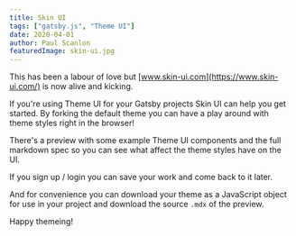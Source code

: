 ```yaml
---
title: Skin UI
tags: ["gatsby.js", "Theme UI"]
date: 2020-04-01
author: Paul Scanlon
featuredImage: skin-ui.jpg
---
```


This has been a labour of love but [www.skin-ui.com](https://www.skin-ui.com/) is now alive and kicking.

If you're using Theme UI for your Gatsby projects Skin UI can help you get started. By forking the default theme you can have a play around with theme styles right in the browser!

There's a preview with some example Theme UI components and the full markdown spec so you can see what affect the theme styles have on the UI.

If you sign up / login you can save your work and come back to it later.

And for convenience you can download your theme as a JavaScript object for use in your project and download the source `.mdx` of the preview.

Happy themeing!
